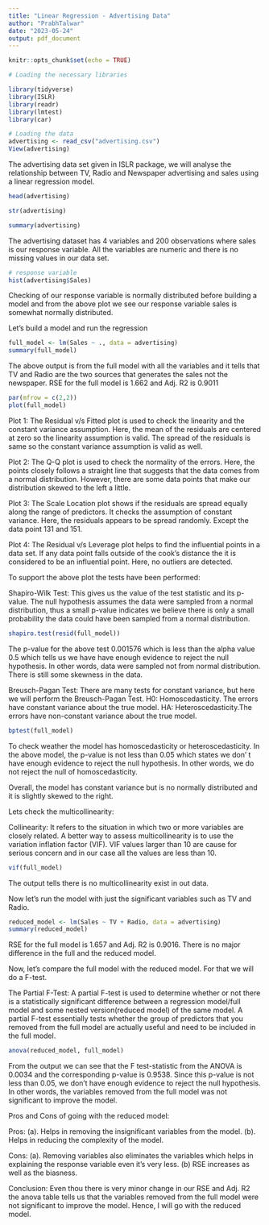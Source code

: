 ---
title: "Linear Regression - Advertising Data"
author: "PrabhTalwar"
date: "2023-05-24"
output: pdf_document
---

```{r setup, include=FALSE}
knitr::opts_chunk$set(echo = TRUE)
```

```{r}
# Loading the necessary libraries

library(tidyverse)
library(ISLR)
library(readr)
library(lmtest)
library(car)
```

```{r}
# Loading the data
advertising <- read_csv("advertising.csv")
View(advertising)
```

The advertising data set given in ISLR package, we will analyse the relationship between TV, Radio and Newspaper advertising and sales using a linear regression model.

```{r}
head(advertising)
```
```{r}
str(advertising)
```
```{r}
summary(advertising)
```

The advertising dataset has 4 variables and 200 observations where sales is our response variable. All the variables are numeric and there is no missing values in our data set.

```{r}
# response variable
hist(advertising$Sales)
```

Checking of our response variable is normally distributed before building a model and from the above plot we see our response variable sales is somewhat normally distributed.

Let's build a model and run the regression

```{r}
full_model <- lm(Sales ~ ., data = advertising)
summary(full_model)

```

The above output is from the full model with all the variables and it tells that TV and Radio are the two sources that generates the sales not the newspaper. RSE for the full model is 1.662 and Adj. R2 is 0.9011

```{r}
par(mfrow = c(2,2))
plot(full_model)
```

Plot 1: The Residual v/s Fitted plot is used to check the linearity and the constant variance assumption. Here, the mean of the residuals are centered at zero so the linearity assumption is valid. The spread of the residuals is same so the constant variance assumption is valid as well.

Plot 2: The Q-Q plot is used to check the normality of the errors. Here, the points closely follows a straight line that suggests that the data comes from a normal distribution. However, there are some data points that make our distribution skewed to the left a little.

Plot 3: The Scale Location plot shows if the residuals are spread equally along the range of predictors. It checks the assumption of constant variance. Here, the residuals appears to be spread randomly. Except the data point 131 and 151.

Plot 4: The Residual v/s Leverage plot helps to find the influential points in a data set. If any data point falls outside of the cook's distance the it is considered to be an influential point. Here, no outliers are detected.


To support the above plot the tests have been performed:

Shapiro-Wilk Test: This gives us the value of the test statistic and its p-value.
The null hypothesis assumes the data were sampled from a normal distribution, thus a small p-value indicates we believe there is only a small probability the data could have been sampled from a normal distribution.

```{r}
shapiro.test(resid(full_model))
```
The p-value for the above test 0.001576 which is less than the alpha value 0.5 which tells us we have have enough evidence to reject the null hypothesis. In other words, data were sampled not from normal distribution. There is still some skewness in the data.

Breusch-Pagan Test:
There are many tests for constant variance, but here we will perform the Breusch-Pagan Test. 
H0: Homoscedasticity. The errors have constant variance about the true model.
HA: Heteroscedasticity.The errors have non-constant variance about the true model.

```{r}
bptest(full_model)
```

To check weather the model has homoscedasticity or heteroscedasticity. In the above model, the p-value is not less than 0.05 which states we don'  t have enough evidence to reject the null hypothesis. In other words, we do not reject the null of homoscedasticity.

Overall, the model has constant variance but is no normally distributed and it is slightly skewed to the right.

Lets check the multicollinearity:

Collinearity: It refers to the situation in which two or more variables are closely related. A better way to assess multicollinearity is to use the variation inflation factor (VIF). VIF values larger than 10 are cause for serious concern and in our case all the values are less than 10.

```{r}
vif(full_model)
```

The output tells there is no multicollinearity exist in out data.

Now let's run the model with just the significant variables such as TV and Radio.

```{r}
reduced_model <- lm(Sales ~ TV + Radio, data = advertising)
summary(reduced_model)
```
 RSE for the full model is 1.657 and Adj. R2 is 0.9016. There is no major difference in the full and the reduced model.
 
Now, let's compare the full model with the reduced model. For that we will do a F-test.

The Partial F-Test:
A partial F-test is used to determine whether or not there is a statistically significant difference between a regression model/full model and some nested version(reduced model) of the same model. A partial F-test essentially tests whether the group of predictors that you removed from the full model are actually useful and need to be included in the full model.

```{r}
anova(reduced_model, full_model)
```

From the output we can see that the F test-statistic from the ANOVA is 0.0034 and the corresponding
p-value is 0.9538. Since this p-value is not less than 0.05, we don't have enough evidence to reject the null hypothesis. In other words, the variables removed from the full model was not significant to improve the model. 

Pros and Cons of going with the reduced model:

Pros: 
(a). Helps in removing the insignificant variables from the model. 
(b). Helps in reducing the complexity of the model.

Cons: 
(a). Removing variables also eliminates the variables which helps in explaining the response variable even it's very less.
(b) RSE increases as well as the biasness. 

Conclusion: Even thou there is very minor change in our RSE and Adj. R2 the anova table tells us that the variables removed from the full model were not significant to improve the model. Hence, I will go with the reduced model.